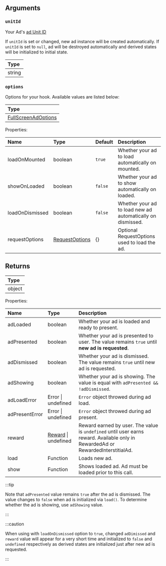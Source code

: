 ## Arguments

### `unitId`

Your Ad's [ad Unit ID](https://support.google.com/admob/answer/7356431)

If `unitId` is set or changed, new ad instance will be created automatically.
If `unitId` is set to `null`, ad will be destroyed automatically and derived states will be initialized to initial state.

| Type   |
| :----- |
| string |

### `options`

Options for your hook. Available values are listed below:

| Type                                                |
| :-------------------------------------------------- |
| [FullScreenAdOptions](../types/FullScreenAdOptions) |

Properties:

| Name            | Type                                      | Default | Description                                                |
| :-------------- | :---------------------------------------- | :------ | :--------------------------------------------------------- |
| loadOnMounted   | boolean                                   | `true`  | Whether your ad to load automatically on mounted.          |
| showOnLoaded    | boolean                                   | `false` | Whether your ad to show automatically on loaded.           |
| loadOnDismissed | boolean                                   | `false` | Whether your ad to load new ad automatically on dismissed. |
| requestOptions  | [RequestOptions](../types/RequestOptions) | {}      | Optional RequestOptions used to load the ad.               |

## Returns

| Type   |
| :----- |
| object |

Properties:

| Name           | Type                     | Description                                                                                                                      |
| :------------- | :----------------------- | :------------------------------------------------------------------------------------------------------------------------------- |
| adLoaded       | boolean                  | Whether your ad is loaded and ready to present.                                                                                  |
| adPresented    | boolean                  | Whether your ad is presented to user. The value remains `true` until **new ad is requested**.                                    |
| adDismissed    | boolean                  | Whether your ad is dismissed. The value remains `true` until new ad is requested.                                                |
| adShowing      | boolean                  | Whether your ad is showing. The value is equal with `adPresented && !adDismissed`.                                               |
| adLoadError    | Error \| undefined       | `Error` object throwed during ad load.                                                                                           |
| adPresentError | Error \| undefined       | `Error` object throwed during ad present.                                                                                        |
| reward         | [Reward](#) \| undefined | Reward earned by user. The value is `undefined` until user earns reward. Available only in RewardedAd or RewardedInterstitialAd. |
| load           | Function                 | Loads new ad.                                                                                                                    |
| show           | Function                 | Shows loaded ad. Ad must be loaded prior to this call.                                                                           |

:::tip

Note that `adPresented` value remains `true` after the ad is dismissed.
The value changes to `false` when ad is initialized via `load()`.
To determine whether the ad is showing, use `adShowing` value.

:::

:::caution

When using with `loadOnDismissed` option to `true`, changed `adDimissed` and `reward` value will appear for a very short time and initialized to `false` and `undefined` respectively as derived states are initialized just after new ad is requested.

:::
